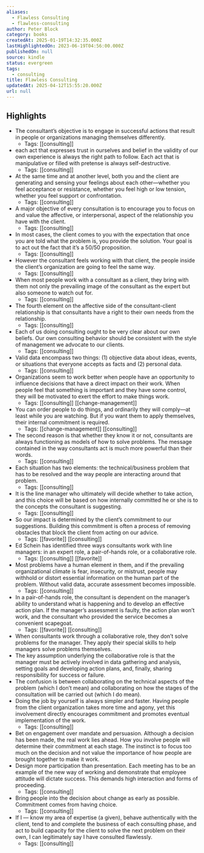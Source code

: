 ```yaml
---
aliases:
  - Flawless Consulting
  - flawless-consulting
author: Peter Block
category: books
createdAt: 2025-01-19T14:32:35.000Z
lastHighlightedOn: 2023-06-19T04:56:00.000Z
publishedOn: null
source: kindle
status: evergreen
tags:
  - consulting
title: Flawless Consulting
updatedAt: 2025-04-12T15:55:20.000Z
url: null
---
```

## Highlights

- The consultant’s objective is to engage in successful actions that result in people or organizations managing themselves differently.
  - Tags: [[consulting]]
- each act that expresses trust in ourselves and belief in the validity of our own experience is always the right path to follow. Each act that is manipulative or filled with pretense is always self-destructive.
  - Tags: [[consulting]]
- At the same time and at another level, both you and the client are generating and sensing your feelings about each other—whether you feel acceptance or resistance, whether you feel high or low tension, whether you feel support or confrontation.
  - Tags: [[consulting]]
- A major objective of every consultation is to encourage you to focus on and value the affective, or interpersonal, aspect of the relationship you have with the client.
  - Tags: [[consulting]]
- In most cases, the client comes to you with the expectation that once you are told what the problem is, you provide the solution. Your goal is to act out the fact that it’s a 50/50 proposition.
  - Tags: [[consulting]]
- However the consultant feels working with that client, the people inside the client’s organization are going to feel the same way.
  - Tags: [[consulting]]
- When most people work with a consultant as a client, they bring with them not only the prevailing image of the consultant as the expert but also someone to watch out for.
  - Tags: [[consulting]]
- The fourth element on the affective side of the consultant-client relationship is that consultants have a right to their own needs from the relationship.
  - Tags: [[consulting]]
- Each of us doing consulting ought to be very clear about our own beliefs. Our own consulting behavior should be consistent with the style of management we advocate to our clients.
  - Tags: [[consulting]]
- Valid data encompass two things: (1) objective data about ideas, events, or situations that everyone accepts as facts and (2) personal data.
  - Tags: [[consulting]]
- Organizations seem to work better when people have an opportunity to influence decisions that have a direct impact on their work. When people feel that something is important and they have some control, they will be motivated to exert the effort to make things work.
  - Tags: [[consulting]] [[change-management]]
- You can order people to do things, and ordinarily they will comply—at least while you are watching. But if you want them to apply themselves, their internal commitment is required.
  - Tags: [[change-management]] [[consulting]]
- The second reason is that whether they know it or not, consultants are always functioning as models of how to solve problems. The message contained in the way consultants act is much more powerful than their words.
  - Tags: [[consulting]]
- Each situation has two elements: the technical/business problem that has to be resolved and the way people are interacting around that problem.
  - Tags: [[consulting]]
- It is the line manager who ultimately will decide whether to take action, and this choice will be based on how internally committed he or she is to the concepts the consultant is suggesting.
  - Tags: [[consulting]]
- So our impact is determined by the client’s commitment to our suggestions. Building this commitment is often a process of removing obstacles that block the client from acting on our advice.
  - Tags: [[favorite]] [[consulting]]
- Ed Schein has identified three ways consultants work with line managers: in an expert role, a pair-of-hands role, or a collaborative role.
  - Tags: [[consulting]] [[favorite]]
- Most problems have a human element in them, and if the prevailing organizational climate is fear, insecurity, or mistrust, people may withhold or distort essential information on the human part of the problem. Without valid data, accurate assessment becomes impossible.
  - Tags: [[consulting]]
- In a pair-of-hands role, the consultant is dependent on the manager’s ability to understand what is happening and to develop an effective action plan. If the manager’s assessment is faulty, the action plan won’t work, and the consultant who provided the service becomes a convenient scapegoat.
  - Tags: [[favorite]] [[consulting]]
- When consultants work through a collaborative role, they don’t solve problems for the manager. They apply their special skills to help managers solve problems themselves.
- The key assumption underlying the collaborative role is that the manager must be actively involved in data gathering and analysis, setting goals and developing action plans, and, finally, sharing responsibility for success or failure.
- The confusion is between collaborating on the technical aspects of the problem (which I don’t mean) and collaborating on how the stages of the consultation will be carried out (which I do mean).
- Doing the job by yourself is always simpler and faster. Having people from the client organization takes more time and agony, yet this involvement directly encourages commitment and promotes eventual implementation of the work.
  - Tags: [[consulting]]
- Bet on engagement over mandate and persuasion. Although a decision has been made, the real work lies ahead. How you involve people will determine their commitment at each stage. The instinct is to focus too much on the decision and not value the importance of how people are brought together to make it work.
- Design more participation than presentation. Each meeting has to be an example of the new way of working and demonstrate that employee attitude will dictate success. This demands high interaction and forms of proceeding.
  - Tags: [[consulting]]
- Bring people into the decision about change as early as possible. Commitment comes from having choice.
  - Tags: [[consulting]]
- If I — know my area of expertise (a given), behave authentically with the client, tend to and complete the business of each consulting phase, and act to build capacity for the client to solve the next problem on their own, I can legitimately say I have consulted flawlessly.
  - Tags: [[consulting]]
